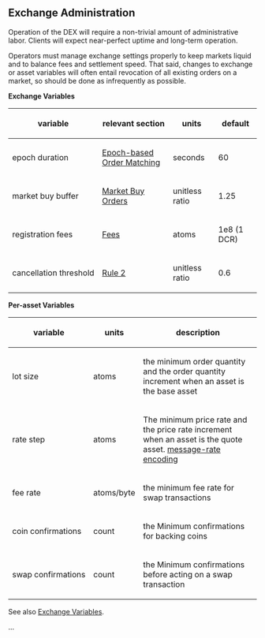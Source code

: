 ==Exchange Administration==

Operation of the DEX will require a non-trivial amount of administrative labor.
Clients will expect near-perfect uptime and long-term operation.

Operators must manage exchange settings properly to keep markets liquid and to
balance fees and settlement speed.
That said, changes to exchange or asset variables will often entail revocation
of all existing orders on a market, so should be done as infrequently as
possible.

'''Exchange Variables'''

{|
! variable !! relevant section !! units || default
|-
| epoch&nbsp;duration || [[fundamentals.mediawiki/#Epochbased_Order_Matching|Epoch-based Order Matching]] || seconds || 60
|-
| market&nbsp;buy&nbsp;buffer || [[orders.mediawiki/#Market_Buy_Orders|Market Buy Orders]] || unitless ratio || 1.25
|-
| registration&nbsp;fees || [[fundamentals.mediawiki/#Fees|Fees]] || atoms || 1e8 (1 DCR)
|-
| cancellation&nbsp;threshold || [[Rule_2_An_accounts_cancellation_ratio_must_remain_below_the_threshold|Rule 2]] || unitless ratio || 0.6
|}

'''Per-asset Variables'''

{|
! variable !! units !! description
|-
| lot&nbsp;size  || atoms ||  the minimum order quantity and the order quantity increment when an asset is the base asset
|-
| rate&nbsp;step || atoms || The minimum price rate and the price rate increment when an asset is the quote asset. [[orders.mediawiki#Rate_Encoding|message-rate encoding]]
|-
| fee&nbsp;rate  || atoms/byte || the minimum fee rate for swap transactions
|-
| coin&nbsp;confirmations|| count || the Minimum confirmations for backing coins
|-
| swap&nbsp;confirmations|| count || the Minimum confirmations before acting on a swap transaction
|}

See also [[fundamentals.mediawiki/#Exchange_Variables|Exchange Variables]].

...
